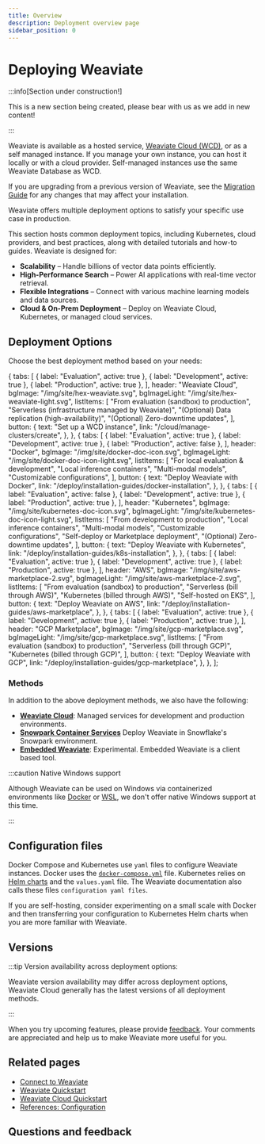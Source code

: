 ```yaml
---
title: Overview
description: Deployment overview page
sidebar_position: 0
---
```



# Deploying Weaviate

:::info[Section under construction!]

This is a new section being created, please bear with us as we add in new content!

:::

Weaviate is available as a hosted service, [Weaviate Cloud (WCD)](https://console.weaviate.cloud/), or as a self managed instance. If you manage your own instance, you can host it locally or with a cloud provider. Self-managed instances use the same Weaviate Database as WCD.

If you are upgrading from a previous version of Weaviate, see the [Migration Guide](docs/deploy/migration/index.md) for any changes that may affect your installation.

Weaviate offers multiple deployment options to satisfy your specific use case in production. 

This section hosts common deployment topics, including Kubernetes, cloud providers, and best practices, along with detailed tutorials and how-to guides.
Weaviate is designed for:

- **Scalability** – Handle billions of vector data points efficiently.
- **High-Performance Search** – Power AI applications with real-time vector retrieval.
- **Flexible Integrations** – Connect with various machine learning models and data sources.
- **Cloud & On-Prem Deployment** – Deploy on Weaviate Cloud, Kubernetes, or managed cloud services.


## Deployment Options

Choose the best deployment method based on your needs:

  {
    tabs: [
      { label: "Evaluation", active: true },
      { label: "Development", active: true },
      { label: "Production", active: true },
    ],
    header: "Weaviate Cloud",
    bgImage: "/img/site/hex-weaviate.svg",
    bgImageLight: "/img/site/hex-weaviate-light.svg",
    listItems: [
      "From evaluation (sandbox) to production",
      "Serverless (infrastructure managed by Weaviate)",
      "(Optional) Data replication (high-availability)",
      "(Optional) Zero-downtime updates",
    ],
    button: {
      text: "Set up a WCD instance",
      link: "/cloud/manage-clusters/create",
    },
  },
  {
    tabs: [
      { label: "Evaluation", active: true },
      { label: "Development", active: true },
      { label: "Production", active: false },
    ],
    header: "Docker",
    bgImage: "/img/site/docker-doc-icon.svg",
    bgImageLight: "/img/site/docker-doc-icon-light.svg",
    listItems: [
      "For local evaluation & development",
      "Local inference containers",
      "Multi-modal models",
      "Customizable configurations",
    ],
    button: {
      text: "Deploy Weaviate with Docker",
      link: "/deploy/installation-guides/docker-installation",
    },
  },
    {
    tabs: [
      { label: "Evaluation", active: false },
      { label: "Development", active: true },
      { label: "Production", active: true },
    ],
    header: "Kubernetes",
    bgImage: "/img/site/kubernetes-doc-icon.svg",
    bgImageLight: "/img/site/kubernetes-doc-icon-light.svg",
    listItems: [
      "From development to production",
      "Local inference containers",
      "Multi-modal models",
      "Customizable configurations",
      "Self-deploy or Marketplace deployment",
      "(Optional) Zero-downtime updates",
    ],
    button: {
      text: "Deploy Weaviate with Kubernetes",
      link: "/deploy/installation-guides/k8s-installation",
    },
  },
  {
    tabs: [
      { label: "Evaluation", active: true },
      { label: "Development", active: true },
      { label: "Production", active: true },
    ],
    header: "AWS",
    bgImage: "/img/site/aws-marketplace-2.svg",
    bgImageLight: "/img/site/aws-marketplace-2.svg", 
    listItems: [
      "From evaluation (sandbox) to production",
      "Serverless (bill through AWS)",
      "Kubernetes (billed through AWS)",
      "Self-hosted on EKS",
    ],
    button: {
      text: "Deploy Weaviate on AWS",
      link: "/deploy/installation-guides/aws-marketplace",
    },
  },
  {
    tabs: [
      { label: "Evaluation", active: true },
      { label: "Development", active: true },
      { label: "Production", active: true },
    ],
    header: "GCP Marketplace",
    bgImage: "/img/site/gcp-marketplace.svg",
    bgImageLight: "/img/site/gcp-marketplace.svg",
    listItems: [
      "From evaluation (sandbox) to production",
      "Serverless (bill through GCP)",
      "Kubernetes (billed through GCP)",
    ],
    button: {
      text: "Deploy Weaviate with GCP",
      link: "/deploy/installation-guides/gcp-marketplace",
    },
  },
];

<DeploymentCards items={deploymentCardsData} />

### Methods

In addition to the above deployment methods, we also have the following:

- **[Weaviate Cloud](docs/cloud/quickstart.mdx)**: Managed services for development and production environments.
- **[Snowpark Container Services](docs/deploy/installation-guides/spcs-integration.mdx)** Deploy Weaviate in Snowflake's Snowpark environment.
- **[Embedded Weaviate](docs/deploy/installation-guides/embedded.md)**: Experimental. Embedded Weaviate is a client based tool.

:::caution Native Windows support

Although Weaviate can be used on Windows via containerized environments like [Docker](docs/deploy/installation-guides/docker-installation.md) or [WSL](https://learn.microsoft.com/en-us/windows/wsl/), we don't offer native Windows support at this time.

:::

## Configuration files

Docker Compose and Kubernetes use `yaml` files to configure Weaviate instances. Docker uses the [`docker-compose.yml`](docs/deploy/installation-guides/docker-installation.md) file. Kubernetes relies on [Helm charts](docs/deploy/installation-guides/k8s-installation.md#weaviate-helm-chart) and the `values.yaml` file. The Weaviate documentation also calls these files `configuration yaml files`.

If you are self-hosting, consider experimenting on a small scale with Docker and then transferring your configuration to Kubernetes Helm charts when you are more familiar with Weaviate.


## Versions


:::tip Version availability across deployment options:

Weaviate version availability may differ across deployment options, Weaviate Cloud generally has the latest versions of all deployment methods. 

:::


<RunUnreleasedImages />

When you try upcoming features, please provide [feedback](https://github.com/weaviate/weaviate/issues/new/choose). Your comments are appreciated and help us to make Weaviate more useful for you.


## Related pages
- [Connect to Weaviate](docs/weaviate/connections/index.mdx)
- [Weaviate Quickstart](docs/weaviate/quickstart/index.md)
- [Weaviate Cloud Quickstart](docs/cloud/quickstart.mdx)
- [References: Configuration](docs/weaviate/configuration/index.mdx)

## Questions and feedback


<DocsFeedback/>
